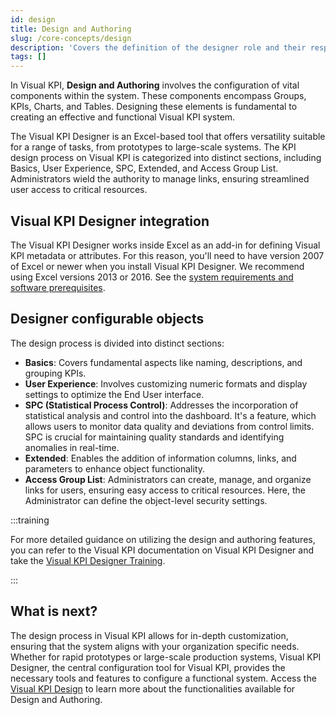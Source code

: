 ```yaml
---
id: design
title: Design and Authoring
slug: /core-concepts/design
description: 'Covers the definition of the designer role and their responsabilies.'
tags: []
---
```



In Visual KPI, **Design and Authoring** involves the configuration of vital components within the system. These components encompass Groups, KPIs, Charts, and Tables. Designing these elements is fundamental to creating an effective and functional Visual KPI system. 


The Visual KPI Designer is an Excel-based tool that offers versatility suitable for a range of tasks, from prototypes to large-scale systems. The KPI design process on Visual KPI is categorized into distinct sections, including Basics, User Experience, SPC, Extended, and Access Group List. Administrators wield the authority to manage links, ensuring streamlined user access to critical resources.

## Visual KPI Designer integration

The Visual KPI Designer works inside Excel as an add-in for defining Visual KPI metadata or attributes. For this reason, you'll need to have version 2007 of Excel or newer when you install Visual KPI Designer. We recommend using Excel versions 2013 or 2016. See the [system requirements and software prerequisites](https://www.transpara.com/system-requirements/).

<StylizedImage
  imgURL="img/core-concepts/design/Visual-KPI-Designer.png"
  alt="Visual-KPI-Designer"
/>

## Designer configurable objects

The design process is divided into distinct sections:

- **Basics**: Covers fundamental aspects like naming, descriptions, and grouping KPIs.
- **User Experience**: Involves customizing numeric formats and display settings to optimize the End User interface.
- **SPC (Statistical Process Control)**: Addresses the incorporation of statistical analysis and control into the dashboard. It's a feature, which allows users to monitor data quality and deviations from control limits. SPC is crucial for maintaining quality standards and identifying anomalies in real-time.
- **Extended**: Enables the addition of information columns, links, and parameters to enhance object functionality.
- **Access Group List**: Administrators can create, manage, and organize links for users, ensuring easy access to critical resources. Here, the Administrator can define the object-level security settings.

:::training 

For more detailed guidance on utilizing the design and authoring features, you can refer to the Visual KPI documentation on Visual KPI Designer and take the [Visual KPI Designer Training](https://www.transpara.com/course/visual-kpi-designer/).

:::

## What is next?

The design process in Visual KPI allows for in-depth customization, ensuring that the system aligns with your organization specific needs. Whether for rapid prototypes or large-scale production systems, Visual KPI Designer, the central configuration tool for Visual KPI, provides the necessary tools and features to configure a functional system. Access the [Visual KPI Design](..visual-kpi-design/overview) to learn more about the functionalities available for Design and Authoring.


